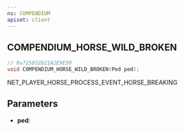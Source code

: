 ```yaml
---
ns: COMPENDIUM
apiset: client
---
```

## COMPENDIUM_HORSE_WILD_BROKEN

```c
// 0x725852D21A2E9E50
void COMPENDIUM_HORSE_WILD_BROKEN(Ped ped);
```

NET_PLAYER_HORSE_PROCESS_EVENT_HORSE_BREAKING

## Parameters
* **ped**: